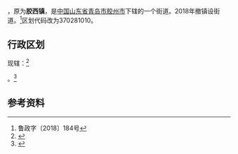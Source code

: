 {{中国乡级行政区|37/02/81/110/000}}

'''{{PAGENAMEBASE}}'''，原为'''胶西镇'''，是[[中华人民共和国|中国]][[山东省|山东省]][[青岛市|青岛市]][[胶州市|胶州市]]下辖的一个街道。2018年撤镇设街道。<ref>鲁政字〔2018〕184号</ref>区划代码改为370281010。

==行政区划==
{{PAGENAMEBASE}}现辖：<ref>{{PRC admin/ref sgc|37/02/81/110/000}}</ref>

{{PRC admin/children|37/02/81/110/000}}。<ref>{{Cite web|url=http://www.stats.gov.cn/tjsj/tjbz/tjyqhdmhcxhfdm/2015/37/02/81/370281110.html|title=统计用区划和城乡划分代码/山东省/青岛市/胶州市/胶西镇|accessdate=2017-04-23|author=国家统计局|date=2015-09-30|publisher=}}</ref>

==参考资料==
{{reflist}}

{{PRC admin/navcat|37/02/81/110/000}}